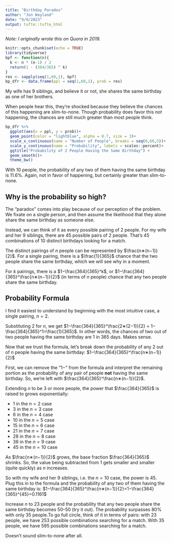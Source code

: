 ```yaml
---
title: "Birthday Paradox"
author: "Jon Wayland"
date: "9/9/2023"
output: tufte::tufte_html
---
```


*Note: I originally wrote this on Quora in 2019.*

```r
knitr::opts_chunk$set(echo = TRUE)
library(tidyverse)
bpf <- function(n){
  k <- n * (n-1) / 2
  return(1 - (364/365) ^ k)
}
res <- sapply(seq(1,60,1), bpf)
bp_dfr <- data.frame(ppl = seq(1,60,1), prob = res)
```

My wife has 9 siblings, and believe it or not, she shares the same birthday as one of her brothers.

When people hear this, they’re shocked because they believe the chances of this happening are slim-to-none. Though probability does favor this *not* happening, the chances are still much greater than most people think.

```r
bp_dfr %>% 
  ggplot(aes(x = ppl, y = prob))+
  geom_point(color = "lightblue", alpha = 0.7, size = 3)+
  scale_x_continuous(name = "Number of People", breaks = seq(0,60,5))+
  scale_y_continuous(name = "Probability", labels = scales::percent)+
  ggtitle("Probability of 2 People Having the Same Birthday") +
  geom_smooth()+
  theme_bw()
```
With 10 people, the probability of any two of them having the same birthday is 11.6%. Again, not in favor of happening, but certainly greater than slim-to-none.

## Why is the probability so high?

The "paradox" comes into play because of our perception of the problem. We fixate on a single person, and then assume the likelihood that they alone share the same birthday as someone else.

Instead, we can think of it as every possible pairing of 2 people. For my wife and her 9 siblings, there are 45 possible pairs of 2 people. That’s 45 combinations of 10 distinct birthdays looking for a match.

The distinct pairings of $n$ people can be represented by $\frac{n∗(n−1)}{2}$. For a single pairing, there is a $\frac{1}{365}$ chance that the two people share the same birthday, which we will see why in a moment.

For $k$ pairings, there is a $1−\frac{364}{365}^k$, or  $1−\frac{364}{365}^\frac{n∗(n−1)}{2}$ (in terms of $n$ people) chance that any two people share the same birthday.

## Probability Formula

I find it easiest to understand by beginning with the most intuitive case, a single pairing, $n=2$.

Substituting $2$ for $n$, we get $1−\frac{364}{365}^\frac{2∗(2−1)}{2} = 1−\frac{364}{365}^1=\frac{1}{365}$. In other words, the chances of two out of two people having the same birthday are 1 in 365 days. Makes sense.

Now that we trust the formula, let’s break down the probability of any $2$ out of $n$ people having the same birthday: $1−\frac{364}{365}^\frac{n∗(n−1)}{2}$

First, we can remove the "$1−$" from the formula and interpret the remaining portion as the probability of any pair of people **not** having the same birthday. So, we’re left with $\frac{364}{365}^\frac{n∗(n−1)}{2}$.
 

Extending $n$ to be $3$ or more people, the power that $\frac{364}{365}$ is raised to grows exponentially:

* $1$ in the $n=2$ case
* $3$ in the $n=3$ case
* $6$ in the $n=4$ case
* $10$ in the $n=5$ case
* $15$ in the $n=6$ case
* $21$ in the $n=7$ case
* $28$ in the $n=8$ case
* $36$ in the $n=9$ case
* $45$ in the $n=10$ case

As $\frac{n∗(n−1)}{2}$ grows, the base fraction $\frac{364}{365}$ shrinks. So, the value being subtracted from $1$ gets smaller and smaller (quite quickly) as $n$ increases.

So with my wife and her $9$ siblings, i.e. the $n=10$ case, the power is $45$. Plug this in to the formula and the probability of any two of them having the same birthday is: $1−\frac{364}{365}^\frac{n∗(n−1)}{2}=1−\frac{364}{365}^{45}=0.1161$
 

Increase $n$ to $23$ people and the probability that any two people share the same birthday becomes 50–50 (try it out). The probability surpasses 80% with only 35 people.To go full circle, think of it in terms of pairs: with 23 people, we have 253 possible combinations searching for a match. With 35 people, we have 595 possible combinations searching for a match.

Doesn’t sound slim-to-none after all.